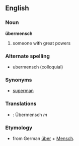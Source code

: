 ==English==
===Noun===
'''übermensch'''

# someone with great powers

===Alternate spelling===
*ubermensch (colloquial)

===Synonyms===
*[[superman]]

=== Translations ===
* {{de}}: Übermensch ''m''

=== Etymology ===
* from German [[über]] + [[Mensch]].